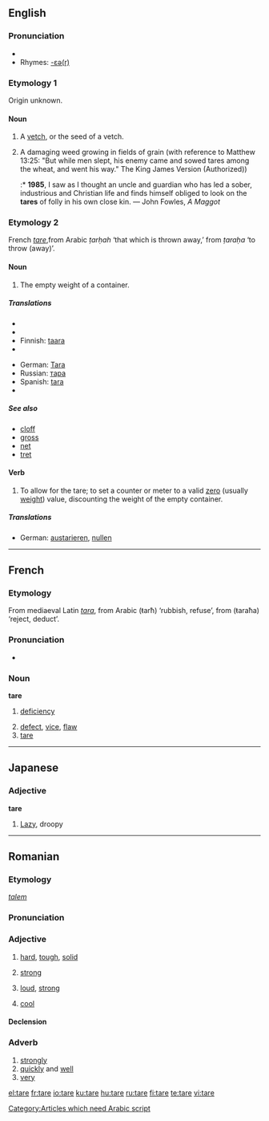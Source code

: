 ==English==
{{wikipedia|dab=tare}}

===Pronunciation===
* {{IPA|/tɛ:/}}
* Rhymes: [[Rhymes:English:-ɛə(r)|-ɛə(r)]]

===Etymology 1===
Origin unknown.

====Noun====
{{en-noun}}

# {{rare}} A [[vetch]], or the seed of a vetch.
# {{rare}} A damaging weed growing in fields of grain (with reference to Matthew 13:25: "But while men slept, his enemy came and sowed tares among the wheat, and went his way." The King James Version (Authorized))
#:* '''1985''', I saw as I thought an uncle and guardian who has led a sober, industrious and Christian life and finds himself obliged to look on the '''tares''' of folly in his own close kin. — John Fowles, ''A Maggot''

===Etymology 2===
French ''[[tare#French|tare]]'',from Arabic ''ṭarḥah'' ‘that which is thrown away,’ from ''ṭaraḥa'' ‘to throw (away)’.
{{wikipedia|tare weight}}

====Noun====
{{en-noun}}

# The empty weight of a container.

=====Translations=====
{{trans-top}}
* {{trreq|Chinese}}
* {{trreq|Dutch}}
* Finnish: [[taara]]
* {{trreq|French}}
{{trans-mid}}
* German: [[Tara]] {{n}}
* Russian: [[тара]] {{n}}
* Spanish: [[tara]] {{f}}
* {{trreq|Swedish}}
{{trans-bottom}}

=====See also=====
* [[cloff]]
* [[gross]]
* [[net]]
* [[tret]]

====Verb====
{{en-verb|tar|ing}}

# To allow for the tare; to set a counter or meter to a valid [[zero]] (usually [[weight]]) value, discounting the weight of the empty container.

=====Translations=====
* German: [[austarieren]], [[nullen]]

[[Category:Articles which need Arabic script]]

----

==French==

===Etymology===
From mediaeval Latin ''[[tara]]'', from Arabic {{Arab|[[طرح]]}} (ŧarħ) ‘rubbish, refuse’, from {{Arab|[[طرح]]}} (ŧaraħa) ‘reject, deduct’.

===Pronunciation===
* {{IPA|/taʀ/}}

===Noun===
'''tare''' {{f}}

# {{archaic|lang=fr}} [[deficiency]]
# [[defect]], [[vice]], [[flaw]]
# [[tare#English|tare]]

----

==Japanese==

===Adjective===
'''tare'''

# [[lazy|Lazy]], droopy

----

==Romanian==

===Etymology===
{{L.|ro}} ''[[talem]]''

===Pronunciation===
{{IPA|['ta.re]|lang=ro}}

===Adjective===
{{ro-adj|2}}

# {{context|of a material}} [[hard]], [[tough]], [[solid]]
# {{context|of a person}} [[strong]]
# {{context|of a voice}} [[loud]], [[strong]]
# {{colloquial|lang=ro}} [[cool]]

====Declension====
{{ro-adj-2-e|tar}}

===Adverb===
{{ro-adv}}

# [[strongly]]
# [[quickly]] and [[well]]
# [[very]]

[[el:tare]]
[[fr:tare]]
[[io:tare]]
[[ku:tare]]
[[hu:tare]]
[[ru:tare]]
[[fi:tare]]
[[te:tare]]
[[vi:tare]]